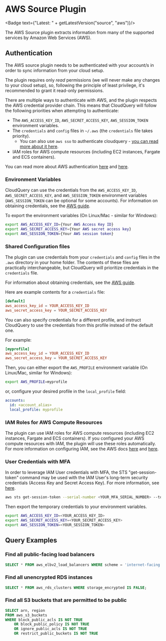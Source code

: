 # AWS Source Plugin


<Badge text={"Latest: " + getLatestVersion("source", "aws")}/>

The AWS Source plugin extracts information from many of the supported services by Amazon Web Services (AWS).

## Authentication

The AWS source plugin needs to be authenticated with your account/s in order to sync information from your cloud setup.

The plugin requires only _read_ permissions (we will never make any changes to your cloud setup), so, following the principle of least privilege, it's recommended to grant it read-only permissions.

There are multiple ways to authenticate with AWS, and the plugin respects the AWS credential provider chain. This means that CloudQuery will follow the following priorities when attempting to authenticate:

- The `AWS_ACCESS_KEY_ID`, `AWS_SECRET_ACCESS_KEY`, `AWS_SESSION_TOKEN` environment variables.
- The `credentials` and `config` files in `~/.aws` (the `credentials` file takes priority).
  - You can also use `aws sso` to authenticate cloudquery - [you can read more about it here](https://docs.aws.amazon.com/cli/latest/userguide/cli-configure-sso.html).
- IAM roles for AWS compute resources (including EC2 instances, Fargate and ECS containers).

You can read more about AWS authentication [here](https://aws.github.io/aws-sdk-go-v2/docs/configuring-sdk/#specifying-credentials) and [here](https://docs.aws.amazon.com/sdkref/latest/guide/creds-config-files.html).

### Environment Variables

CloudQuery can use the credentials from the `AWS_ACCESS_KEY_ID`, `AWS_SECRET_ACCESS_KEY`, and
`AWS_SESSION_TOKEN` environment variables (`AWS_SESSION_TOKEN` can be optional for some accounts). For information on obtaining credentials, see the
[AWS guide](https://aws.github.io/aws-sdk-go-v2/docs/getting-started/#get-your-aws-access-keys).

To export the environment variables (On Linux/Mac - similar for Windows):

```bash
export AWS_ACCESS_KEY_ID={Your AWS Access Key ID}
export AWS_SECRET_ACCESS_KEY={Your AWS secret access key}
export AWS_SESSION_TOKEN={Your AWS session token}
```

### Shared Configuration files

The plugin can use credentials from your `credentials` and `config` files in the `.aws` directory in your home folder.
The contents of these files are practically interchangeable, but CloudQuery will prioritize credentials in the `credentials` file.

For information about obtaining credentials, see the
[AWS guide](https://aws.github.io/aws-sdk-go-v2/docs/getting-started/#get-your-aws-access-keys).

Here are example contents for a `credentials` file:

```toml title="~/.aws/credentials"
[default]
aws_access_key_id = YOUR_ACCESS_KEY_ID
aws_secret_access_key = YOUR_SECRET_ACCESS_KEY
```

You can also specify credentials for a different profile, and instruct CloudQuery to use the credentials from this profile instead of the default one.

For example:

```toml title="~/.aws/credentials"
[myprofile]
aws_access_key_id = YOUR_ACCESS_KEY_ID
aws_secret_access_key = YOUR_SECRET_ACCESS_KEY
```

Then, you can either export the `AWS_PROFILE` environment variable (On Linux/Mac, similar for Windows):

```bash
export AWS_PROFILE=myprofile
```

or, configure your desired profile in the `local_profile` field:

```yaml title="aws.yml"
accounts:
  id: <account_alias>
  local_profile: myprofile
```

### IAM Roles for AWS Compute Resources

The plugin can use IAM roles for AWS compute resources (including EC2 instances, Fargate and ECS containers).
If you configured your AWS compute resources with IAM, the plugin will use these roles automatically.
For more information on configuring IAM, see the AWS docs [here](https://docs.aws.amazon.com/AWSEC2/latest/UserGuide/iam-roles-for-amazon-ec2.html) and [here](https://docs.aws.amazon.com/AmazonECS/latest/developerguide/task-iam-roles.html).

### User Credentials with MFA

In order to leverage IAM User credentials with MFA, the STS "get-session-token" command may be used with the IAM User's long-term security credentials (Access Key and Secret Access Key).  For more information, see [here](https://awscli.amazonaws.com/v2/documentation/api/latest/reference/sts/get-session-token.html).

```bash
aws sts get-session-token --serial-number <YOUR_MFA_SERIAL_NUMBER> --token-code <YOUR_MFA_TOKEN_CODE> --duration-seconds 3600
```

Then export the temporary credentials to your environment variables.

```bash
export AWS_ACCESS_KEY_ID=<YOUR_ACCESS_KEY_ID>
export AWS_SECRET_ACCESS_KEY=<YOUR_SECRET_ACCESS_KEY>
export AWS_SESSION_TOKEN=<YOUR_SESSION_TOKEN>
```

## Query Examples

### Find all public-facing load balancers

```sql
SELECT * FROM aws_elbv2_load_balancers WHERE scheme = 'internet-facing';
```

### Find all unencrypted RDS instances

```sql
SELECT * FROM aws_rds_clusters WHERE storage_encrypted IS FALSE;
```

### Find all S3 buckets that are permitted to be public

```sql
SELECT arn, region
FROM aws_s3_buckets
WHERE block_public_acls IS NOT TRUE
    OR block_public_policy IS NOT TRUE
    OR ignore_public_acls IS NOT TRUE
    OR restrict_public_buckets IS NOT TRUE
```
